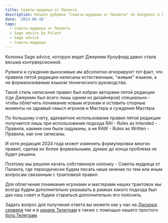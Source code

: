 ```yaml
---
title: Советы мудреца от Паланта
description: Начало рубрики "Советы мудреца от Паланта" по Dungeons & Dragons
date: '2023-09-18'
tags:
  - Советы мудреца от Паланта
  - Sage advice by Palant
  - Sage advice
  - Советы мудреца
---
```


Колонка Sage advice, которую ведет Джереми Кроуфорд давно стала весьма контрверсионной.

Рулинги и суждения выносимые им абсолютно игнорируют тот факт, что правила пятой редакции написаны естественным, "живым" языком, а не формализованым языком технического руководства.

Такой стиль написания правил был избран авторами пятой редакции (где Джереми был всего лишь одним из дизайнеров) специально - чтобы облегчить понимание новым игрокам и оставить спорные моменты на здравый смысл игроков и Мастера и суждения Мастера.

По большому счету, адекватное использование правил пятой редакции получается лишь при использовании подхода RAI - Rules as Intended - Правила, какими они были задуманы, а не RAW - Rules as Written - Правила, как они записаны.

И хотя редакция 2024 года может изменить формулировки многих правил, сделав их более формальными, думаю до конца проблема не будет решена.

Поэтому мы решили начать собственную колонку - Советы мудреца от Паланта, где периодически будем писать наше мнение по тем или иным вопросам связанным с трактовкой правил.

Для облегчения понимания игроками и мастерами наших трактовок мы всегда будем дополнительно указывать в рамках какого подхода был дан наш совет и будем стараться дополнительно его пояснить.

Задать вопрос для получения ответа вы можете как у нас на [Дискорд сервере](https://discord.gg/yrJqvCqU3w) так и в [канале Телеграм](https://t.me/cyborgs_and_mages) а также с помощью нашего простого [бота Телеграм](https://t.me/cyborgsandmagesbot).
